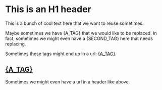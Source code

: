 
# This is an H1 header

This is a bunch of cool text here that we want to reuse sometimes.

Maybe sometimes we have {A_TAG} that we would like to be replaced. In fact, sometimes we might even have a {SECOND_TAG} here that needs replacing.

Sometimes these tags might end up in a url: [{A_TAG}]({TEMPLATE_URL}).

## [{A_TAG}]({TEMPLATE_URL})

Sometimes we might even have a url in a header like above.
